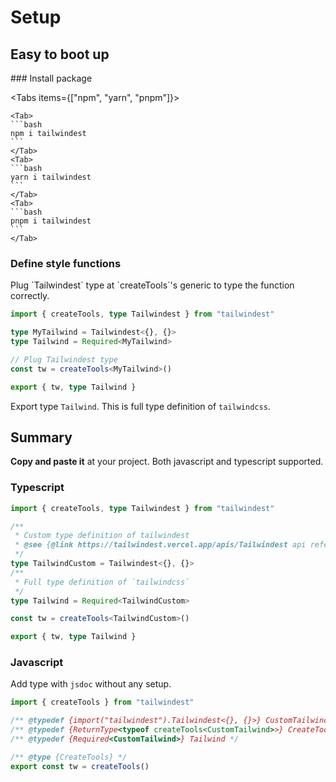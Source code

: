 
# Setup

## Easy to boot up

<Steps>
### Install package

<Tabs items={["npm", "yarn", "pnpm"]}>

    <Tab>
    ```bash
    npm i tailwindest
    ```
    </Tab>
    <Tab>
    ```bash
    yarn i tailwindest
    ```
    </Tab>
    <Tab>
    ```bash
    pnpm i tailwindest
    ```
    </Tab>

</Tabs>

### Define style functions

<Callout type="info">
    Plug `Tailwindest` type at `createTools`'s generic to type the function
    correctly.
</Callout>

```ts
import { createTools, type Tailwindest } from "tailwindest"

type MyTailwind = Tailwindest<{}, {}>
type Tailwind = Required<MyTailwind>

// Plug Tailwindest type
const tw = createTools<MyTailwind>()

export { tw, type Tailwind }
```

Export type `Tailwind`. This is full type definition of `tailwindcss`.

</Steps>

## Summary

**Copy and paste it** at your project. Both javascript and typescript supported.

### Typescript

```ts filename="tw.ts" /createTools/
import { createTools, type Tailwindest } from "tailwindest"

/**
 * Custom type definition of tailwindest
 * @see {@link https://tailwindest.vercel.app/apis/Tailwindest api reference}
 */
type TailwindCustom = Tailwindest<{}, {}>
/**
 * Full type definition of `tailwindcss`
 */
type Tailwind = Required<TailwindCustom>

const tw = createTools<TailwindCustom>()

export { tw, type Tailwind }
```

### Javascript

Add type with `jsdoc` without any setup.

```js filename="tw.js" /createTools/
import { createTools } from "tailwindest"

/** @typedef {import("tailwindest").Tailwindest<{}, {}>} CustomTailwind */
/** @typedef {ReturnType<typeof createTools<CustomTailwind>>} CreateTools */
/** @typedef {Required<CustomTailwind>} Tailwind */

/** @type {CreateTools} */
export const tw = createTools()
```
